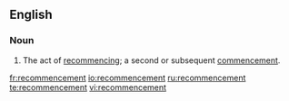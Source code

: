 ==English==
===Noun===
{{en-noun}}
# The act of [[recommence|recommencing]]; a second or subsequent [[commencement]].

[[fr:recommencement]]
[[io:recommencement]]
[[ru:recommencement]]
[[te:recommencement]]
[[vi:recommencement]]